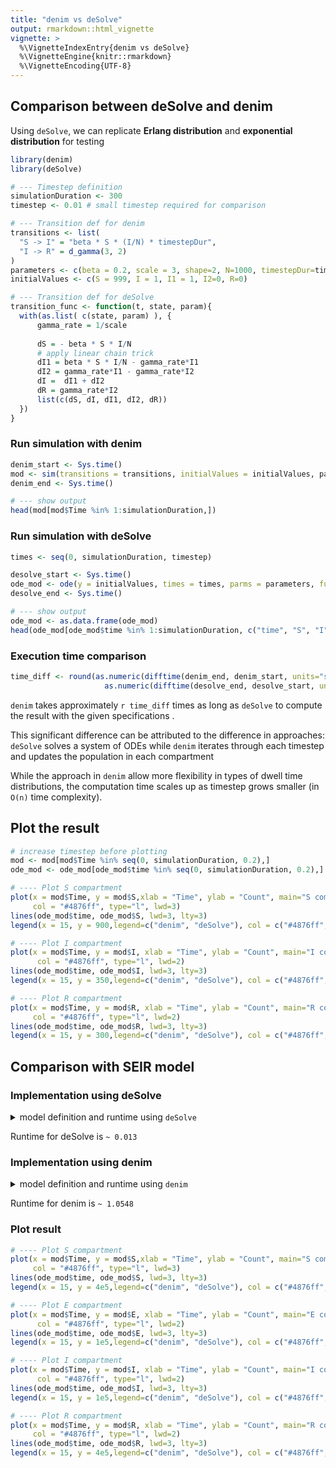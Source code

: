 ```yaml
---
title: "denim vs deSolve"
output: rmarkdown::html_vignette
vignette: >
  %\VignetteIndexEntry{denim vs deSolve}
  %\VignetteEngine{knitr::rmarkdown}
  %\VignetteEncoding{UTF-8}
---
```


## Comparison between deSolve and denim

Using `deSolve`, we can replicate **Erlang distribution** and **exponential distribution** for testing

```r
library(denim)
library(deSolve)

# --- Timestep definition
simulationDuration <- 300 
timestep <- 0.01 # small timestep required for comparison

# --- Transition def for denim
transitions <- list(
  "S -> I" = "beta * S * (I/N) * timestepDur",
  "I -> R" = d_gamma(3, 2)
)
parameters <- c(beta = 0.2, scale = 3, shape=2, N=1000, timestepDur=timestep) 
initialValues <- c(S = 999, I = 1, I1 = 1, I2=0, R=0)

# --- Transition def for deSolve
transition_func <- function(t, state, param){
  with(as.list( c(state, param) ), {
      gamma_rate = 1/scale
      
      dS = - beta * S * I/N
      # apply linear chain trick
      dI1 = beta * S * I/N - gamma_rate*I1
      dI2 = gamma_rate*I1 - gamma_rate*I2
      dI =  dI1 + dI2
      dR = gamma_rate*I2
      list(c(dS, dI, dI1, dI2, dR))
  })
}


```

### Run simulation with denim

```r
denim_start <- Sys.time()
mod <- sim(transitions = transitions, initialValues = initialValues, parameters, simulationDuration = simulationDuration, timeStep = timestep)
denim_end <- Sys.time()

# --- show output
head(mod[mod$Time %in% 1:simulationDuration,])
```

### Run simulation with deSolve

```r
times <- seq(0, simulationDuration, timestep)

desolve_start <- Sys.time()
ode_mod <- ode(y = initialValues, times = times, parms = parameters, func = transition_func)
desolve_end <- Sys.time()

# --- show output
ode_mod <- as.data.frame(ode_mod)
head(ode_mod[ode_mod$time %in% 1:simulationDuration, c("time", "S", "I", "R")])
```

### Execution time comparison

```r
time_diff <- round(as.numeric(difftime(denim_end, denim_start, units="sec")) /
                     as.numeric(difftime(desolve_end, desolve_start, units="sec")), digits = 2)
```

`denim` takes approximately `r time_diff` times as long as `deSolve` to compute the result with the given specifications .

This significant difference can be attributed to the difference in approaches: `deSolve` solves a system of ODEs while `denim` iterates through each timestep and updates the population in each compartment

While the approach in `denim` allow more flexibility in types of dwell time distributions, the computation time scales up as timestep grows smaller (in `O(n)` time complexity).

## Plot the result

```r
# increase timestep before plotting
mod <- mod[mod$Time %in% seq(0, simulationDuration, 0.2),]
ode_mod <- ode_mod[ode_mod$time %in% seq(0, simulationDuration, 0.2),]
```

```r
# ---- Plot S compartment
plot(x = mod$Time, y = mod$S,xlab = "Time", ylab = "Count", main="S compartment",
     col = "#4876ff", type="l", lwd=3)
lines(ode_mod$time, ode_mod$S, lwd=3, lty=3)
legend(x = 15, y = 900,legend=c("denim", "deSolve"), col = c("#4876ff", "black"), lty=c(1,3))

# ---- Plot I compartment
plot(x = mod$Time, y = mod$I, xlab = "Time", ylab = "Count", main="I compartment",
      col = "#4876ff", type="l", lwd=2)
lines(ode_mod$time, ode_mod$I, lwd=3, lty=3)
legend(x = 15, y = 350,legend=c("denim", "deSolve"), col = c("#4876ff", "black"), lty=c(1,3))

# ---- Plot R compartment
plot(x = mod$Time, y = mod$R, xlab = "Time", ylab = "Count", main="R compartment",
     col = "#4876ff", type="l", lwd=2)
lines(ode_mod$time, ode_mod$R, lwd=3, lty=3)
legend(x = 15, y = 300,legend=c("denim", "deSolve"), col = c("#4876ff", "black"), lty=c(1,3))

```

## Comparison with SEIR model

### Implementation using deSolve

<details>
  <summary> model definition and runtime using `deSolve` </summary>
```r
library(deSolve)
parameters <- c(scale_I = 4, shape_I=2,
                scale_R = 3, shape_R = 2,
                timeStepDur = 1, R0 = 3.5, N = 1e6) 
initialValues <- c(S = 999999, E1 = 1,
                   E2 = 0, E = 0, I1=0, 
                   I2=0, I=0, R=0
                   )

# --- Transition def for deSolve
transition_func <- function(t, state, param){
  with(as.list( c(state, param) ), {
      gamma_rate_I = 1/scale_I
      gamma_rate_R = 1/scale_R
      
      tr = scale_R*shape_R
      
      dS = - (R0/tr) * S * I/N
      # apply linear chain trick
      dE1 = (R0/tr) * S * I/N - gamma_rate_I*E1
      dE2 = gamma_rate_I*E1 - gamma_rate_I*E2
      dE = dE1 + dE2
      dI1 = gamma_rate_I*E2 - gamma_rate_R*I1
      dI2 = gamma_rate_R*I1 - gamma_rate_R*I2
      dI =  dI1 + dI2

      dR = gamma_rate_R*I2
      list(c(dS, dE1, dE2, dE, dI1, dI2, dI, dR))
  })
}

times <- seq(0, 210, 1)

# ------ Compute mean for 10 runs ------
# runtimes <- sapply(1:10,
#   function(i){
#     time <- system.time(
#       ode(y = initialValues, times = times, parms = parameters, func = transition_func)
#     )
#     time[["elapsed"]]
#     
#   }
#   
# )
# mean(runtimes)

ode_mod <- ode(y = initialValues, times = times, parms = parameters, func = transition_func)

# --- show output
ode_mod <- as.data.frame(ode_mod)
```

</details>

Runtime for deSolve is `~ 0.013`

### Implementation using denim

<details>
  <summary> model definition and runtime using `denim` </summary>

```r
denim_model <- list(
  "S -> E" = "(R0/tr) * timeStepDur * S * (I/N)", # formulate according that of uSEIR method
  "E -> I" = d_gamma(scale = 4, shape = 2),
  "I -> R" = d_gamma(scale = 3, shape = 2)
)

initialValues <- c(S = 999999, E = 1, I= 0, R= 0)
parameters <- c(R0 = 3.5, 
                tr = 3*2, # compute mean recovery time, for gamma it's scale*shape
                N = 1e6, timeStepDur = 0.01)

# ------ Compute mean for 10 runs ------
# runtimes <- sapply(1:10,
#   function (i) {
#     time <- system.time(
#       sim(transitions = denim_model, 
#                      initialValues = initialValues,
#                      parameters = parameters,
#                      simulationDuration = 210, timeStep = 0.01)
#     )
#     return(time[["elapsed"]])
#   })
# mean(runtimes)

mod <- sim(transitions = denim_model, 
                     initialValues = initialValues,
                     parameters = parameters,
                     simulationDuration = 210, timeStep = 0.01)

# denim_out[, c("S","E", "I", "R")] <- denim_out[, c("S","E", "I", "R")]/1e6
plot(mod)
```

</details>

Runtime for denim is `~ 1.0548`


### Plot result

```r
# ---- Plot S compartment
plot(x = mod$Time, y = mod$S,xlab = "Time", ylab = "Count", main="S compartment",
     col = "#4876ff", type="l", lwd=3)
lines(ode_mod$time, ode_mod$S, lwd=3, lty=3)
legend(x = 15, y = 4e5,legend=c("denim", "deSolve"), col = c("#4876ff", "black"), lty=c(1,3))

# ---- Plot E compartment
plot(x = mod$Time, y = mod$E, xlab = "Time", ylab = "Count", main="E compartment",
      col = "#4876ff", type="l", lwd=2)
lines(ode_mod$time, ode_mod$E, lwd=3, lty=3)
legend(x = 15, y = 1e5,legend=c("denim", "deSolve"), col = c("#4876ff", "black"), lty=c(1,3))

# ---- Plot I compartment
plot(x = mod$Time, y = mod$I, xlab = "Time", ylab = "Count", main="I compartment",
      col = "#4876ff", type="l", lwd=2)
lines(ode_mod$time, ode_mod$I, lwd=3, lty=3)
legend(x = 15, y = 1e5,legend=c("denim", "deSolve"), col = c("#4876ff", "black"), lty=c(1,3))

# ---- Plot R compartment
plot(x = mod$Time, y = mod$R, xlab = "Time", ylab = "Count", main="R compartment",
     col = "#4876ff", type="l", lwd=2)
lines(ode_mod$time, ode_mod$R, lwd=3, lty=3)
legend(x = 15, y = 4e5,legend=c("denim", "deSolve"), col = c("#4876ff", "black"), lty=c(1,3))
```

